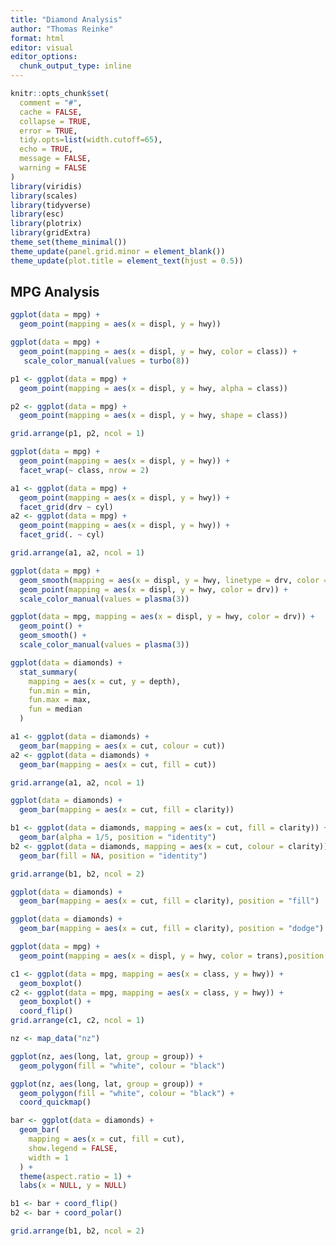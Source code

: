 ---
title: "Diamond Analysis"
author: "Thomas Reinke"
format: html
editor: visual
editor_options: 
  chunk_output_type: inline
---

```{r, include = FALSE}
knitr::opts_chunk$set(
  comment = "#", 
  cache = FALSE,  
  collapse = TRUE,
  error = TRUE,
  tidy.opts=list(width.cutoff=65),
  echo = TRUE,
  message = FALSE,
  warning = FALSE
)
library(viridis)
library(scales)
library(tidyverse)
library(esc)
library(plotrix)
library(gridExtra)
theme_set(theme_minimal())
theme_update(panel.grid.minor = element_blank())
theme_update(plot.title = element_text(hjust = 0.5))

```


## MPG Analysis


```{r}
ggplot(data = mpg) + 
  geom_point(mapping = aes(x = displ, y = hwy))
```
```{r}
ggplot(data = mpg) + 
  geom_point(mapping = aes(x = displ, y = hwy, color = class)) + 
   scale_color_manual(values = turbo(8))

```

```{r}
p1 <- ggplot(data = mpg) + 
  geom_point(mapping = aes(x = displ, y = hwy, alpha = class))

p2 <- ggplot(data = mpg) + 
  geom_point(mapping = aes(x = displ, y = hwy, shape = class))

grid.arrange(p1, p2, ncol = 1)


```


```{r}
ggplot(data = mpg) + 
  geom_point(mapping = aes(x = displ, y = hwy)) + 
  facet_wrap(~ class, nrow = 2)

```

```{r}
a1 <- ggplot(data = mpg) + 
  geom_point(mapping = aes(x = displ, y = hwy)) + 
  facet_grid(drv ~ cyl)
a2 <- ggplot(data = mpg) + 
  geom_point(mapping = aes(x = displ, y = hwy)) + 
  facet_grid(. ~ cyl)

grid.arrange(a1, a2, ncol = 1)

```

```{r}
ggplot(data = mpg) + 
  geom_smooth(mapping = aes(x = displ, y = hwy, linetype = drv, color = drv)) + 
  geom_point(mapping = aes(x = displ, y = hwy, color = drv)) + 
  scale_color_manual(values = plasma(3))

```
```{r}
ggplot(data = mpg, mapping = aes(x = displ, y = hwy, color = drv)) + 
  geom_point() + 
  geom_smooth() + 
  scale_color_manual(values = plasma(3))

```
```{r}
ggplot(data = diamonds) + 
  stat_summary(
    mapping = aes(x = cut, y = depth),
    fun.min = min,
    fun.max = max,
    fun = median
  )

```

```{r}
a1 <- ggplot(data = diamonds) + 
  geom_bar(mapping = aes(x = cut, colour = cut))
a2 <- ggplot(data = diamonds) + 
  geom_bar(mapping = aes(x = cut, fill = cut))

grid.arrange(a1, a2, ncol = 1)
```

```{r}
ggplot(data = diamonds) + 
  geom_bar(mapping = aes(x = cut, fill = clarity))

```

```{r}
b1 <- ggplot(data = diamonds, mapping = aes(x = cut, fill = clarity)) + 
  geom_bar(alpha = 1/5, position = "identity")
b2 <- ggplot(data = diamonds, mapping = aes(x = cut, colour = clarity)) + 
  geom_bar(fill = NA, position = "identity")

grid.arrange(b1, b2, ncol = 2)

```

```{r}
ggplot(data = diamonds) + 
  geom_bar(mapping = aes(x = cut, fill = clarity), position = "fill")

```

```{r}
ggplot(data = diamonds) + 
  geom_bar(mapping = aes(x = cut, fill = clarity), position = "dodge")

```

```{r}
ggplot(data = mpg) + 
  geom_point(mapping = aes(x = displ, y = hwy, color = trans),position = "jitter") + scale_color_manual(values = turbo(10))

```

```{r}
c1 <- ggplot(data = mpg, mapping = aes(x = class, y = hwy)) + 
  geom_boxplot()
c2 <- ggplot(data = mpg, mapping = aes(x = class, y = hwy)) + 
  geom_boxplot() +
  coord_flip()
grid.arrange(c1, c2, ncol = 1)

```

```{r}
nz <- map_data("nz")

ggplot(nz, aes(long, lat, group = group)) +
  geom_polygon(fill = "white", colour = "black")

ggplot(nz, aes(long, lat, group = group)) +
  geom_polygon(fill = "white", colour = "black") +
  coord_quickmap()

```

```{r}
bar <- ggplot(data = diamonds) + 
  geom_bar(
    mapping = aes(x = cut, fill = cut), 
    show.legend = FALSE,
    width = 1
  ) + 
  theme(aspect.ratio = 1) +
  labs(x = NULL, y = NULL)

b1 <- bar + coord_flip()
b2 <- bar + coord_polar()

grid.arrange(b1, b2, ncol = 2)

```